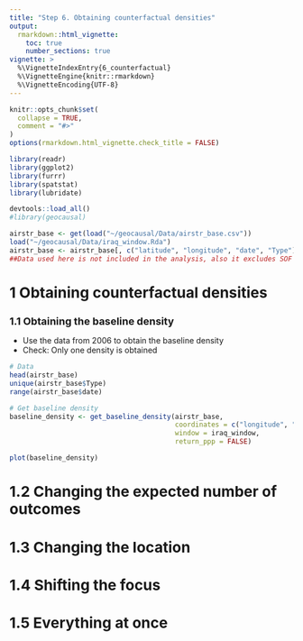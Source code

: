 ```yaml
---
title: "Step 6. Obtaining counterfactual densities"
output: 
  rmarkdown::html_vignette:
    toc: true
    number_sections: true
vignette: >
  %\VignetteIndexEntry{6_counterfactual}
  %\VignetteEngine{knitr::rmarkdown}
  %\VignetteEncoding{UTF-8}
---
```


<style type = "text/css">
h1.title {
  font-size: 30px;
}
h1 { /* Header 1 */
  font-size: 26px;
}
h2 { /* Header 2 */
    font-size: 18px;
}
h3 { /* Header 3 */
  font-size: 16px;
}
div#TOC li {
    list-style:none;
    background-image:none;
    background-repeat:none;
    background-position:0; 
}
</style>

```r
knitr::opts_chunk$set(
  collapse = TRUE,
  comment = "#>"
)
options(rmarkdown.html_vignette.check_title = FALSE)

library(readr)
library(ggplot2)
library(furrr)
library(spatstat)
library(lubridate)
```

```r
devtools::load_all()
#library(geocausal)
```

```r
airstr_base <- get(load("~/geocausal/Data/airstr_base.csv"))
load("~/geocausal/Data/iraq_window.Rda")
airstr_base <- airstr_base[, c("latitude", "longitude", "date", "Type")] 
##Data used here is not included in the analysis, also it excludes SOF
```

# 1 Obtaining counterfactual densities


## 1.1 Obtaining the baseline density

- Use the data from 2006 to obtain the baseline density
- Check: Only one density is obtained

```r
# Data
head(airstr_base)
unique(airstr_base$Type)
range(airstr_base$date)

# Get baseline density
baseline_density <- get_baseline_density(airstr_base, 
                                         coordinates = c("longitude", "latitude"),
                                         window = iraq_window,
                                         return_ppp = FALSE)

plot(baseline_density)
```
# 1.2 Changing the expected number of outcomes




# 1.3 Changing the location




# 1.4 Shifting the focus



# 1.5 Everything at once





